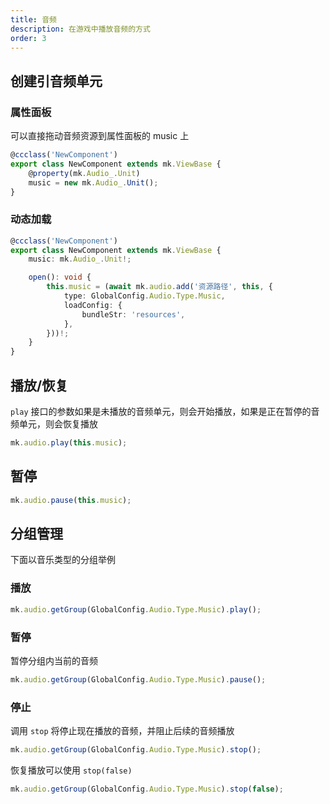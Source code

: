 ```yaml
---
title: 音频
description: 在游戏中播放音频的方式
order: 3
---
```


## 创建引音频单元

### 属性面板

可以直接拖动音频资源到属性面板的 music 上

```ts
@ccclass('NewComponent')
export class NewComponent extends mk.ViewBase {
    @property(mk.Audio_.Unit)
    music = new mk.Audio_.Unit();
}
```

### 动态加载

```ts
@ccclass('NewComponent')
export class NewComponent extends mk.ViewBase {
    music: mk.Audio_.Unit!;

    open(): void {
        this.music = (await mk.audio.add('资源路径', this, {
            type: GlobalConfig.Audio.Type.Music,
            loadConfig: {
                bundleStr: 'resources',
            },
        }))!;
    }
}
```

## 播放/恢复

`play` 接口的参数如果是未播放的音频单元，则会开始播放，如果是正在暂停的音频单元，则会恢复播放

```ts
mk.audio.play(this.music);
```

## 暂停

```ts
mk.audio.pause(this.music);
```

## 分组管理

下面以音乐类型的分组举例

### 播放

```ts
mk.audio.getGroup(GlobalConfig.Audio.Type.Music).play();
```

### 暂停

暂停分组内当前的音频

```ts
mk.audio.getGroup(GlobalConfig.Audio.Type.Music).pause();
```

### 停止

调用 `stop` 将停止现在播放的音频，并阻止后续的音频播放

```ts
mk.audio.getGroup(GlobalConfig.Audio.Type.Music).stop();
```

恢复播放可以使用 `stop(false)`

```ts
mk.audio.getGroup(GlobalConfig.Audio.Type.Music).stop(false);
```
